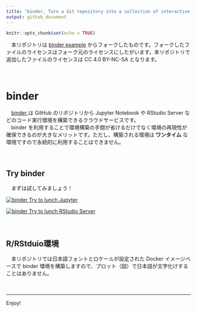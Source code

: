 ```yaml
---
title: "binder, Turn a Git repository into a collection of interactive notebooks"
output: github_document
---
```


```r
knitr::opts_chunk$set(echo = TRUE)
```

　本リポジトリは [binder example](https://github.com/binder-examples/r) からフォークしたものです。フォークしたファイルのライセンスはフォーク元のライセンスにしたがいます。本リポジトリで追加したファイルのライセンスは CC 4.0  BY-NC-SA となります。  

　  

# binder
　[binder <i class="fa fa-external-link"></i>](https://mybinder.org/){target="_blank" title=""} は GitHub のリポジトリから Jupyter Notebook や RStudio Server などのコード実行環境を構築できるクラウドサービスです。  
　binder を利用することで環境構築の手間が省けるだけでなく環境の再現性が確保できるのが大きなメリットです。ただし、構築される環境は **ワンタイム** な環境ですので永続的に利用することはできません。  

　  

## Try binder
　まずは試してみましょう！

[![binder](https://mybinder.org/badge_logo.svg) Try to lunch Jupyter](https://mybinder.org/v2/gh/k-metrics/rocker/master?filepath=index.ipynb)

[![binder](https://mybinder.org/badge_logo.svg) Try to lunch RStudio Server](https://mybinder.org/v2/gh/k-metrics/rocker/master?urlpath=rstudio)

　  

## R/RStduio環境
　本リポジトリでは日本語フォントとロケールが設定された Docker イメージベースで binder 環境を構築しますので、プロット（図）で日本語が文字化けすることはありません。

　  

---

Enjoy!

